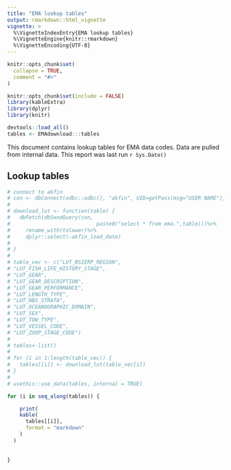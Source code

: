 ```yaml
---
title: "EMA lookup tables"
output: rmarkdown::html_vignette
vignette: >
  %\VignetteIndexEntry{EMA lookup tables}
  %\VignetteEngine{knitr::rmarkdown}
  %\VignetteEncoding{UTF-8}
---
```


```r
knitr::opts_chunk$set(
  collapse = TRUE,
  comment = "#>"
)
```

```r
knitr::opts_chunk$set(include = FALSE)
library(kableExtra)
library(dplyr)
library(knitr)

devtools::load_all()
tables <- EMAdownload:::tables

```

This document contains lookup tables for EMA data codes. Data are pulled from internal data. This report was last run `r Sys.Date()`

## Lookup tables

```r
# connect to akfin
# con <- dbConnect(odbc::odbc(), "akfin", UID=getPass(msg="USER NAME"), PWD=getPass())
# 
# download_lut <- function(table) {
#   dbFetch(dbSendQuery(con,
#                            paste0("select * from ema.",table)))%>%
#     rename_with(tolower)%>%
#     dplyr::select(-akfin_load_date) 
# 
# }
# 
# table_vec <- c("LUT_BSIERP_REGION",
# "LUT_FISH_LIFE_HISTORY_STAGE",
# "LUT_GEAR",
# "LUT_GEAR_DESCRIPTION",
# "LUT_GEAR_PERFORMANCE",
# "LUT_LENGTH_TYPE",
# "LUT_NBS_STRATA",
# "LUT_OCEANOGRAPHIC_DOMAIN",
# "LUT_SEX",
# "LUT_TOW_TYPE",
# "LUT_VESSEL_CODE",
# "LUT_ZOOP_STAGE_CODE")
# 
# tables<-list()
# 
# for (i in 1:length(table_vec)) {
#   tables[[i]] <- download_lut(table_vec[i])
# }
#
# usethis::use_data(tables, internal = TRUE)


```

```r

for (i in seq_along(tables)) {

    print(
    kable(
      tables[[i]],
      format = "markdown"
    )
  )
  
  
}
```
